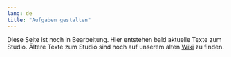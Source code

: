 ```yaml
---
lang: de
title: "Aufgaben gestalten"
---
```


::: {.callout-note}
Diese Seite ist noch in Bearbeitung. Hier entstehen bald aktuelle Texte zum Studio. Ältere Texte zum Studio sind noch auf unserem alten [Wiki](https://github.com/iqb-berlin/iqb-berlin.github.io/wiki) zu finden. 
:::

